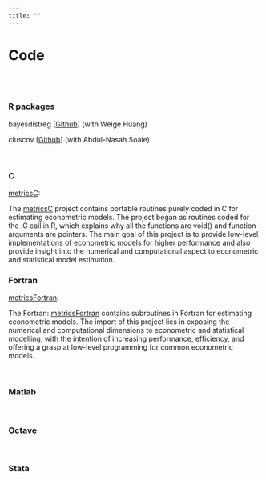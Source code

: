```yaml
---
title: ""
---
```


# **Code**

<br><br>

### **R packages**

bayesdistreg [[Github](https://estsyawo.github.io/bayesdistreg/index.html)] (with Weige Huang)

cluscov [[Github](https://github.com/estsyawo/cluscov)] (with Abdul-Nasah Soale)

<br>

### **C**

[metricsC](https://github.com/estsyawo/metricsC):

The [metricsC](https://github.com/estsyawo/metricsC) project contains portable routines purely coded in C for estimating econometric models. The project began as routines coded for the .C call in R, which explains why all the functions are void() and function arguments are pointers. The main goal of this project is to provide low-level implementations of econometric models for higher performance and also provide insight into the numerical and computational aspect to econometric and statistical model estimation.

### **Fortran**

[metricsFortran](https://github.com/estsyawo/metricsFortran):

The Fortran: [metricsFortran](https://github.com/estsyawo/metricsFortran) contains subroutines in Fortran for estimating econometric models. The import of this project lies in exposing the numerical and computational dimensions to econometric and statistical modelling, with the intention of increasing performance, efficiency, and offering a grasp at low-level programming for common econometric models.  

<br>

### **Matlab**

<br>

### **Octave**

<br>

### **Stata**